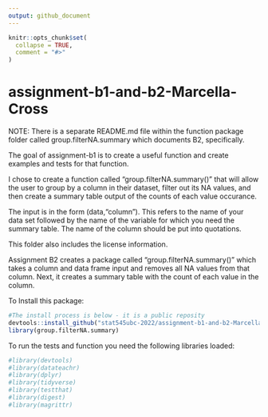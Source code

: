 ```yaml
---
output: github_document
---
```


<!-- README.md is generated from README.Rmd. Please edit that file -->

```r
knitr::opts_chunk$set(
  collapse = TRUE,
  comment = "#>"
)
```

# assignment-b1-and-b2-Marcella-Cross



NOTE: There is a separate README.md file within the function package folder called group.filterNA.summary which documents B2, specifically.




The goal of assignment-b1 is to create a useful function and create examples and tests for that function.

I chose to create a function called "group.filterNA.summary()" that will allow the user to group by a column in their dataset, filter out its NA values, and then create a summary table output of the counts of each value occurance. 

The input is in the form (data,"column"). This refers to the name of your data set followed by the name of the variable for which you need the summary table. The name of the column should be put into quotations.

This folder also includes the license information.


Assignment B2 creates a package called "group.filterNA.summary()" which takes a column and data frame input and removes all NA values from that column. Next, it creates a summary table with the count of each value in the column.

To Install this package: 
```r
#The install process is below - it is a public reposity
devtools::install_github("stat545ubc-2022/assignment-b1-and-b2-Marcella-Cross/group.filterNA.summary")
library(group.filterNA.summary)
```

To run the tests and function you need the following libraries loaded:
```r
#library(devtools)
#library(datateachr)
#library(dplyr)
#library(tidyverse)
#library(testthat)
#library(digest)
#library(magrittr)
```

